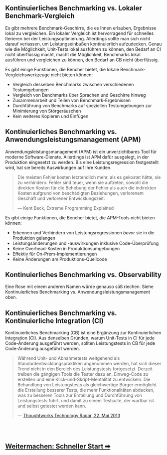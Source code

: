 ## Kontinuierliches Benchmarking vs. Lokaler Benchmark-Vergleich

Es gibt mehrere Benchmark-Geschirre, die es Ihnen erlauben, Ergebnisse lokal zu vergleichen.
Ein lokaler Vergleich ist hervorragend für schnelles Iterieren bei der Leistungsoptimierung.
Allerdings sollte man sich nicht darauf verlassen, um Leistungseinbußen kontinuierlich aufzudecken.
Genau wie die Möglichkeit, Unit-Tests lokal ausführen zu können, den Bedarf an CI nicht überflüssig macht,
macht die Möglichkeit, Benchmarks lokal ausführen und vergleichen zu können, den Bedarf an CB nicht überflüssig.

Es gibt einige Funktionen, die Bencher bietet, die lokale Benchmark-Vergleichswerkzeuge nicht bieten können:
- Vergleich desselben Benchmarks zwischen verschiedenen Testumgebungen
- Vergleich von Benchmarks über Sprachen und Geschirre hinweg
- Zusammenarbeit und Teilen von Benchmark-Ergebnissen
- Durchführung von Benchmarks auf speziellen Testumgebungen zur Minimierung von Störgeräuschen
- Kein weiteres Kopieren und Einfügen

## Kontinuierliches Benchmarking vs. Anwendungsleistungsmanagement (APM)

Anwendungsleistungsmanagement (APM) ist ein unverzichtbares Tool für moderne Software-Dienste.
Allerdings ist APM dafür ausgelegt, in der Produktion eingesetzt zu werden.
Bis eine Leistungsregression festgestellt wird, hat sie bereits Auswirkungen auf Ihre Kunden.

> Die meisten Fehler kosten letztendlich mehr, als es gekostet hätte, sie zu verhindern.
> Fehler sind teuer, wenn sie auftreten, sowohl die direkten Kosten für die Behebung der Fehler
> als auch die indirekten Kosten aufgrund von beschädigten Beziehungen, verlorenem Geschäft und verlorener Entwicklungszeit.
>
> — Kent Beck, Extreme Programming Explained

Es gibt einige Funktionen, die Bencher bietet, die APM-Tools nicht bieten können:
- Erkennen und Verhindern von Leistungsregressionen _bevor_ sie in die Produktion gelangen
- Leistungsänderungen und -auswirkungen inklusive Code-Überprüfung
- Keine Overhead-Kosten in Produktionsumgebungen
- Effektiv für On-Prem-Implementierungen
- Keine Änderungen am Produktions-Quellcode

## Kontinuierliches Benchmarking vs. Observability

Eine Rose mit einem anderen Namen würde genauso süß riechen.
Siehe Kontinuierliches Benchmarking vs. Anwendungsleistungsmanagement oben.

## Kontinuierliches Benchmarking vs. Kontinuierliche Integration (CI)

Kontinuierliches Benchmarking (CB) ist eine Ergänzung zur Kontinuierlichen Integration (CI).
Aus denselben Gründen, warum Unit-Tests in CI für jede Code-Änderung ausgeführt werden,
sollten Leistungstests in CB für jede Code-Änderung ausgeführt werden.

> Während Unit- und Abnahmetests weitgehend als Standardentwicklungspraktiken angenommen werden,
> hat sich dieser Trend nicht in den Bereich des Leistungstests fortgesetzt.
> Derzeit treiben die gängigen Tools die Tester dazu an, Einweg-Code zu erstellen und eine Klick-und-Skript-Mentalität zu entwickeln.
> Die Behandlung von Leistungstests als gleichwertige Bürger ermöglicht die Erstellung besserer Tests, die mehr Funktionalitäten abdecken,
> was zu besseren Tools zur Erstellung und Durchführung von Leistungstests führt,
> und damit zu einem Testsuite, der wartbar ist und selbst getestet werden kann.
>
> — [Thoughtworks Technology Radar, 22. Mai 2013](https://www.thoughtworks.com/en-us/radar/techniques/performance-testing-as-a-first-class-citizen)

<br/>
<br/>

<h2><a href="/docs/de/tutorial/quick-start">Weitermachen: Schneller Start ➡</a></h2>

